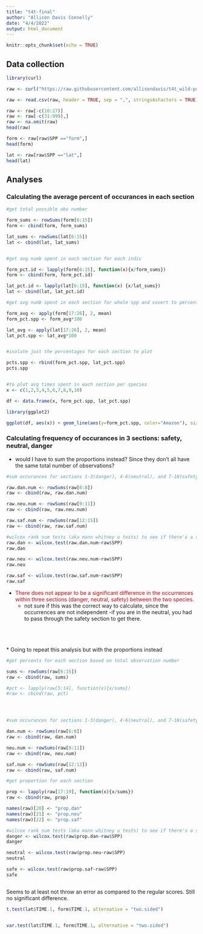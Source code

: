 ```yaml
---
title: "t4t-final"
author: "Allison Davis Connelly"
date: "4/4/2022"
output: html_document
---
```


```r
knitr::opts_chunk$set(echo = TRUE)
```


## Data collection 

```r
library(curl)

raw <- curl("https://raw.githubusercontent.com/allisondavis/t4t_wild-pop/master/t4t_2019-data.csv")

raw <- read.csv(raw, header = TRUE, sep = ",", stringsAsFactors = TRUE)

raw <- raw[-c(16:27)]
raw <- raw[-c(31:999),]
raw <- na.omit(raw)
head(raw)

form <- raw[raw$SPP =="form",]
head(form)

lat <- raw[raw$SPP =="lat",]
head(lat)


```

## Analyses {.tabset .tabset-fade .tabset-pills}

### Calculating the average percent of occurances in each section

```r

#get total possible obs number

form_sums <- rowSums(form[6:15]) 
form <- cbind(form, form_sums)

lat_sums <- rowSums(lat[6:15])
lat <- cbind(lat, lat_sums)


#get avg numb spent in each section for each indiv

form_pct.id <- lapply(form[6:15], function(x){x/form_sums}) 
form <- cbind(form, form_pct.id)

lat_pct.id <- lapply(lat[6:15], function(x) {x/lat_sums})
lat <- cbind(lat, lat_pct.id)

#get avg numb spent in each section for whole spp and covert to percent

form_avg <- apply(form[17:26], 2, mean) 
form_pct.spp <- form_avg*100                

lat_avg <- apply(lat[17:26], 2, mean)
lat_pct.spp <- lat_avg*100


#isolate just the percentages for each section to plot

pcts.spp <- rbind(form_pct.spp, lat_pct.spp)
pcts.spp


#to plot avg times spent in each section per species
x <- c(1,2,3,4,5,6,7,8,9,10)

df <- data.frame(x, form_pct.spp, lat_pct.spp)

library(ggplot2)

ggplot(df, aes(x)) + geom_line(aes(y=form_pct.spp, color="Amazon"), size= 1.5) + geom_line(aes(y=lat_pct.spp, color="Sailfin"), size = 1.5)  +ylab("Occurances in section (%)\n") + xlab("Sections") + geom_point(aes(y=form_pct.spp, color="Amazon"),size=2, shape=21, fill="white") + geom_point(aes(y=lat_pct.spp, color="Sailfin"), size=2, shape=21, fill="white") + scale_shape(solid=FALSE) +theme_classic() + scale_color_manual(values = c("#EBCC2A", "#78B7C5")) + scale_x_continuous(breaks = scales::pretty_breaks(n = 10)) + theme(legend.title=element_blank()) + theme(text = element_text(size = 16))


```


### Calculating frequency of occurances in 3 sections: safety, neutral, danger
  
   - would I have to sum the proportions instead? Since they don't all have the same total number of observations?


```r
#sum occurances for sections 1-3(danger), 4-6(neutral), and 7-10(safety)

raw.dan.num <- rowSums(raw[6:8])
raw <- cbind(raw, raw.dan.num)

raw.neu.num <- rowSums(raw[9:11])
raw <- cbind(raw, raw.neu.num)

raw.saf.num <- rowSums(raw[12:15])
raw <- cbind(raw, raw.saf.num)

#wilcox rank sum tests (aka mann whitney u tests) to see if there's a significant difference between species within each section
raw.dan <- wilcox.test(raw.dan.num~raw$SPP)
raw.dan

raw.neu <- wilcox.test(raw.neu.num~raw$SPP)
raw.neu

raw.saf <- wilcox.test(raw.saf.num~raw$SPP)
raw.saf


```

* <font color = "darkorchid4"> There does not appear to be a significant difference in the occurrences within three sections (danger, neutral, safety) between the two species.</font>
    + not sure if this was the correct way to calculate, since the occurrences are not independent -if you are in the neutral, you had to pass through the safety section to get there. 

<br><br><br>
* Going to repeat this analysis but with the proportions instead


```r

#get percents for each section based on total observation number

sums <- rowSums(raw[6:15]) 
raw <- cbind(raw, sums)

#pct <- lapply(raw[5:14], function(x){x/sums}) 
#raw <- cbind(raw, pct)




#sum occurances for sections 1-3(danger), 4-6(neutral), and 7-10(safety)

dan.num <- rowSums(raw[6:8])
raw <- cbind(raw, dan.num)

neu.num <- rowSums(raw[9:11])
raw <- cbind(raw, neu.num)

saf.num <- rowSums(raw[12:13])
raw <- cbind(raw, saf.num)

#get proportion for each section

prop <- lapply(raw[17:19], function(x){x/sums}) 
raw <- cbind(raw, prop)

names(raw)[20] <- "prop.dan"
names(raw)[21] <- "prop.neu"
names(raw)[22] <- "prop.saf"

#wilcox rank sum tests (aka mann whitney u tests) to see if there's a significant difference between species within each section
danger <- wilcox.test(raw$prop.dan~raw$SPP)
danger

neutral <- wilcox.test(raw$prop.neu~raw$SPP)
neutral

safe <- wilcox.test(raw$prop.saf~raw$SPP)
safe



```


Seems to at least not throw an error as compared to the regular scores. Still no significant difference. 






```r

t.test(lat$TIME.1, form$TIME.1, alternative = "two.sided")


var.test(lat$TIME.1, form$TIME.1, alternative = "two.sided")

```
